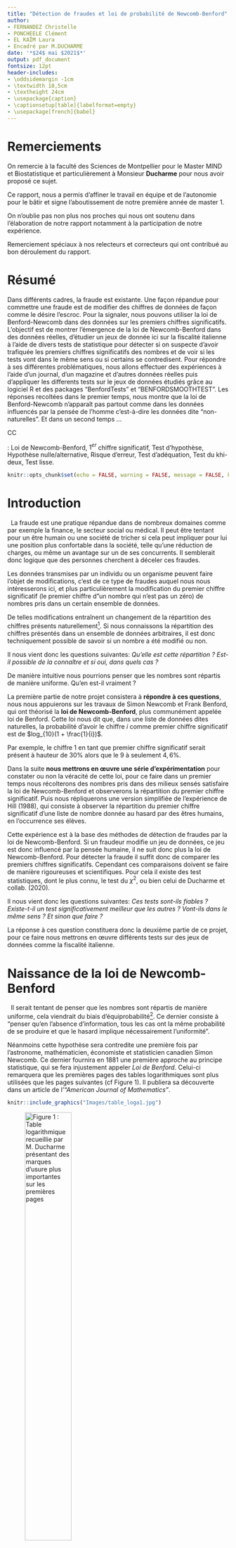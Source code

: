```yaml
---
title: "Détection de fraudes et loi de probabilité de Newcomb-Benford"
author:
- FERNANDEZ Christelle
- PONCHEELE Clément
- EL KAÏM Laura
- Encadré par M.DUCHARME
date: '*$24$ mai $2021$*'
output: pdf_document
fontsize: 12pt
header-includes:
- \oddsidemargin -1cm
- \textwidth 18,5cm
- \textheight 24cm
- \usepackage{caption}
- \captionsetup[table]{labelformat=empty}
- \usepackage[french]{babel}
---
```


\newpage
\thispagestyle{empty}
# Remerciements


On remercie à la faculté des Sciences de Montpellier pour le Master MIND et Biostatistique et particulièrement à Monsieur **Ducharme** pour nous avoir proposé ce sujet.

Ce rapport, nous a permis d'affiner le travail en équipe et de l'autonomie pour le bâtir et signe l'aboutissement de notre première année de master 1.

On n'oublie pas non plus nos proches qui nous ont soutenu dans l'élaboration de notre rapport notamment à la participation de notre expérience.

Remerciement spéciaux à nos relecteurs et correcteurs qui ont contribué au bon déroulement du rapport.


# Résumé

Dans différents cadres, la fraude est existante. Une façon répandue pour commettre une fraude est de modifier des chiffres de données de façon comme le désire l'escroc. 
Pour la signaler, nous pouvons utiliser la loi de Benford-Newcomb dans des données sur les premiers chiffres significatifs.
L'objectif est de montrer l'émergence de la loi de Newcomb-Benford dans des données réelles, d'étudier un jeux de donnée ici sur la fiscalité italienne à l'aide de divers tests de statistique pour détecter si on suspecte d'avoir trafiquée les premiers chiffres significatifs des nombres et de voir si les tests vont dans le même sens ou si certains se contredisent.
Pour répondre à ses différentes problématiques, nous allons effectuer des expériences à l'aide d'un journal, d'un magazine et d'autres données réelles puis d'appliquer les differents tests sur le jeux de données étudiés grâce au logiciel R et des packages "BenfordTests" et "BENFORDSMOOTHTEST".
Les réponses recoltées dans le premier temps, nous montre que la loi de Benford-Newcomb n'apparaît pas partout comme dans les données influencés par la pensée de l'homme c'est-à-dire les données dite "non-naturelles". Et dans un second temps ...

CC


\underline{Mots-clés} : Loi de Newcomb-Benford, $1^{er}$ chiffre significatif, Test d'hypothèse, Hypothèse nulle/alternative, Risque d'erreur, Test d'adéquation, Test du khi-deux, Test lisse.


\newpage
\tableofcontents
\thispagestyle{empty}

\newpage
\listoffigures

\newpage
\listoftables


```r
knitr::opts_chunk$set(echo = FALSE, warning = FALSE, message = FALSE, knitr.kable.bottomcaption = TRUE)
```

\newpage

# Introduction

&nbsp;
La fraude est une pratique répandue dans de nombreux domaines comme par exemple la finance, le secteur social ou médical. Il peut être tentant pour un être humain ou une société de tricher si cela peut impliquer pour lui une position plus confortable dans la société, telle qu'une réduction de charges, ou même un avantage sur un de ses concurrents. Il semblerait donc logique que des personnes cherchent à déceler ces fraudes.

Les données transmises par un individu ou un organisme peuvent faire l'objet de modifications, c'est de ce type de fraudes auquel nous nous intéresserons ici, et plus particulièrement la modification du premier chiffre significatif (le premier chiffre d"un nombre qui n'est pas un zéro) de nombres pris dans un certain ensemble de données.

De telles modifications entraînent un changement de la répartition des chiffres présents naturellement[^n1]. Si nous connaissons la répartition des chiffres présentés dans un ensemble de données arbitraires, il est donc techniquement possible de savoir si un nombre a été modifié ou non. 

Il nous vient donc les questions suivantes: *Qu'elle est cette répartition ? Est-il possible de la connaître et si oui, dans quels cas ?* 

De manière intuitive nous pourrions penser que les nombres sont répartis de manière uniforme. Qu'en est-il vraiment ? 

La première partie de notre projet consistera à **répondre à ces questions**, nous nous appuierons sur les travaux de Simon Newcomb et Frank Benford, qui ont théorisé la **loi de Newcomb-Benford**, plus communément  appelée loi de Benford. 
Cette loi nous dit que, dans une liste de données dites naturelles, la probabilité d'avoir le chiffre $i$ comme premier chiffre significatif est de $log_{10}(1 + \frac{1}{i})$. 

Par exemple, le chiffre $1$ en tant que premier chiffre significatif serait présent à hauteur de $30\%$ alors que le $9$ à seulement $4,6\%$.

Dans la suite **nous mettrons en œuvre une série d'expérimentation** pour constater ou non la véracité de cette loi, pour ce faire dans un premier temps nous récolterons des nombres pris dans des milieux sensés satisfaire la loi de Newcomb-Benford et observerons la répartition du premier chiffre significatif. Puis nous répliquerons une version simplifiée de l’expérience de Hill (1988), qui consiste à observer la répartition du premier chiffre significatif d'une liste de nombre donnée au hasard par des êtres humains, en l'occurrence ses élèves. 

Cette expérience est à la base des méthodes de détection de fraudes par la loi de Newcomb-Benford. Si un fraudeur modifie un jeu de données, ce jeu est donc influencé par la pensée humaine, il ne suit donc plus la loi de Newcomb-Benford. Pour détecter la fraude il suffit donc de comparer les premiers chiffres significatifs. Cependant ces comparaisons doivent se faire de manière rigoureuses et scientifiques. Pour cela il existe des test statistiques, dont le plus connu, le test du $\chi^2$, ou bien celui de Ducharme et collab. (2020). 

Il nous vient donc les questions suivantes: *Ces tests sont-ils fiables ? Existe-t-il un test significativement meilleur que les autres ? Vont-ils dans le même sens ? Et sinon que faire ?*

La réponse à ces question constituera donc la deuxième partie de ce projet, pour ce faire nous mettrons en œuvre différents tests sur des jeux de données comme la fiscalité italienne.  

[^n1]: Les données dites naturelles sont celles qui n'ont pas été influencé par la pensée de l'homme.

\newpage

# Naissance de la loi de Newcomb-Benford

&nbsp;
Il serait tentant de penser que les nombres sont répartis de manière uniforme, cela viendrait du biais d'équiprobabilité[^n2]. Ce dernier consiste à "penser qu'en l'absence d'information, tous les cas ont la même probabilité de se produire et que le hasard implique nécessairement l’uniformité".  

Néanmoins cette hypothèse sera contredite une première fois par l'astronome, mathématicien, économiste et statisticien canadien Simon Newcomb. Ce dernier fournira en $1881$ une première approche au principe statistique, qui se fera injustement appeler *Loi de Benford*. Celui-ci remarquera que les premières pages des tables logarithmiques sont plus utilisées que les pages suivantes (cf Figure 1). Il publiera sa découverte dans un article de l'*"American Journal of Mathematics"*.  

```r
knitr::include_graphics("Images/table_loga1.jpg")
```

![Figure 1 : Table logarithmique recueillie par M. Ducharme présentant des marques d'usure plus importantes sur les premières pages](Images/table_loga2.jpg){width=50%}

Cette découverte mise de côté pendant plusieurs années, ce n'est qu'en $1938$ que l'ingénieur et physicien américain Frank Benford arrivera au même résultat après avoir répertorié des dizaines de milliers de données. Celui-ci pensera être le premier à l'initiative de cette loi, et c'est pour cette raison que la *loi de Newcomb-Benford* se fera plus généralement appelée *loi de Benford*.  

Cette loi nous dit que, dans une liste de données arbitraires, la probabilité d'avoir le chiffre $i$ comme premier chiffre significatif est de $log_{10}(1 + \frac{1}{i})$.  

\vspace{0.7cm}

\begin{table}

```r
library(kableExtra)
PCS<-c("1","2","3","4","5","6","7","8","9")
Benford<-c(rep(0,9))
for (i in 1:9)
  Benford[i]<-round(log(1+1/i,10),3)
knitr::kable(rbind(PCS,Benford),booktabs="T",align="c") %>%
  kable_styling(latex_options=c("striped", "hold_position", "bordered", "condensed","responsive"), full_width=T) %>%
  column_spec(1,bold=T)
```

\caption{Tableau 1 : Répartition du premier chiffre significatif selon la loi de Newcomb-Benford}
\end{table}

\vspace{0.7cm}

Nous retrouvons cette loi dans énormément de domaines comme les mathématiques, l'environnement, la finance, la physique, etc, plus précisément sur des données telles que la longueur des fleuves, la population des villes dans un pays, des déclarations de revenus, etc.  
Notons cependant qu'il existe des cas où les données ne suivent pas cette loi, notamment des données dites non naturelles qui seraient influencé par la pensée humaine (nombres premiers, nombres générés par des humains, etc).  

[^n2]: Défini en 1985 par Marie-Paule Lecoutre ([*source*](https://fr.wikipedia.org/wiki/Biais_d%27%C3%A9quiprobabilit%C3%A9)).

\newpage
# Expérimentation sur différents jeux de données

&nbsp;
Après avoir pris connaissance de la **loi de Newcomb-Benford**, il serait intéressant de la mettre en pratique sur différents jeux de données.

## La suite de Fibonacci

&nbsp;
Intéressons-nous dans un premier temps à la suite de Fibonacci. 

Cette suite est une suite d'entiers dans laquelle chaque terme est la somme des deux termes qui le précèdent. Sa formulation est la suivante : $$F_{0} = 0, \, F_{1} = 1, \, \text{et} \, \forall \, n \ge 2, \, F_n = F_{n - 1} + F_{n - 2}.$$  

Nous commençons par recueillir les $1000$ premiers termes de la suite de Fibonacci, pour extraire le premier chiffre significatif de chacun de ces nombres.

```r
F<-(c(rep(0,1000)))
F[2]<-1
for (i in 3:1000)
F[i]<-F[i-2]+F[i-1]
```

```r
for (i in 1:1000){
  while(F[i]>=10)
    F[i]=F[i]/10
}
pcs<-floor(F)
```

Par la suite nous calculons la répartition de chaque chiffre significatif et obtenons l'histogramme suivant :  

```r
comp<-c(rep(0,9))
for (i in 1:9){
  for (j in 1:300){
  if (pcs[j]==i)
  comp[i]<-comp[i]+1
  }
}
Proba<-c(rep(0.0000000,9))
for (i in 1:9)
  Proba[i]<-round(comp[i]/length(pcs-1),4)

PCS<-c(1:9)
Benford<-c(rep(0,9))
for (i in 1:9)
  Benford[i]<-log(1+1/i,10)
#knitr::kable(cbind(PCS,Proba,Benford),booktabs="T",align="c")
```

![Figure 2 : Histrogramme de la répartition du 1er chiffre significatif de la suite de Fibonacci en comparaison avec la loi de Benford](Images/histogramme_Fibonacci.png)

Il semblerait que la répartition des chiffres significatifs des $300$ premiers nombres de la suite de Fibonacci suive la **loi de Newcomb-Benford**.  

\newpage
## Nombres extraits d'un magazine et d'un journal

&nbsp;
Dans un second temps, nous relevons les prix présents dans un magazine de mobilier de la marque *AMPM*, ainsi que tous les nombres répertoriés dans un journal *Les ECHOS*. Nous récoltons environ $300$ nombres par magazine et, de la même façon qu'énoncé précédemment, calculons la répartition des chiffres significatifs de ces nombres.  

![Figure 3 : Histrogramme de la répartition du 1er chiffre significatif des prix du magazine AMPM en comparaison avec la loi de Benford](Images/histogramme_AMPM.png)

La répartition des chiffres significatifs des prix du magazine *AMPM* parait fortement similaire à celle de la **loi de Newcomb-Benford**. Nous constatons tout de même une légère différence pour le chiffre $3$.  

Observons maintenant la répartition des données issues du journal *Les ECHOS*.  

![Figure 4 : Histrogramme de la répartition du 1er chiffre significatif des nombres du journal LES ECHOS en comparaison avec la loi de Benford](Images/histogramme_journalLESECHOS.png)

Nous remarquons ici la même tendance décroissante. Cependant les proportions des chiffres significatifs entre les données du journal et celles de la **loi de Newcomb-Benford** sont relativement différentes.  

## Population des villes de France  

&nbsp;
Dans ce paragraphe nous nous intéressons à la population des villes françaises. À l'aide des données de l'*INSEE*, nous répertorions environ $35000$ premiers chiffres significatifs et regardons leur répartition.  

![Figure 5 : Histrogramme de la répartition du 1er chiffre significatif de la population française en comparaison avec la loi de Benford](Images/histogramme_populationfrancaise.png)

Ici les répartitions sont fortement ressemblantes, c'est aussi le cas pour de nombreuses données démographiques naturelles. Nous aurions pu également analyser les codes postaux, la longueur des rivières ou encore la distance des villes de France à Paris.  

\newpage
## Passage journalier de vélos dans l'allée Beracasa à Montpellier  

&nbsp;
La ville de Montpellier étant en pleine transition écologique, elle ouvre de plus en plus l'accès aux vélos sur ses routes. Pour en mesurer l'impact, elle a mit en place des éco-compteurs dans plusieurs rues. Les données issues de ces compteurs sont en libre accès, nous nous sommes donc intéressés au nombre de passages journaliers de vélos dans l'allée Beracasa sur une année.  

Nous obtenons la répartition suivante :  

![Figure 6 : Histrogramme de la répartition du 1er chiffre significatif du passage journalier de vélos en comparaison avec la loi de Benford](Images/histogramme_velos.png)

Dans ce cas la proportion du chiffre $1$ est de plus de $50 \%$ contre $30 \%$ pour la **loi de Newcomb-Benford**. La différence de répartition des chiffres $2, 3, 4, 5$ est aussi notable, elle est même environ $2$ fois moins élevée.  

Visuellement, nous pourrions penser que la répartition de ces données ne suit pas la **loi de Newcomb-Benford**. Il est courant de ne pas retrouver la loi de Newcomb-Benford dans des données brutes comme celles-ci, on la retrouve empiriquement plus souvent dans des données dîtes de **deuxième génération** comme des sommes ou des produits. Ceci à été démontré par Jeff Boyle en $1994$.

## Nombres générés par les humains  

&nbsp;
Dans ce paragraphe nous tentons de reproduire à moindre échelle l'expérience de Theodore Preston Hill en $1988$. Dans le cadre de son expérience le professeur Ted HILL demande à ses élèves ($742$) d'écrire un nombre de $6$ chiffres au hasard sur un bout de papier, il recense ensuite le premier chiffre significatif de chacun de ces nombre dans le but de les comparer à la loi de Benford et à la répartition uniforme.

Notre expérience partageant le même objectif que celle de HILL, est basée sur un protocole légèrement différent. N'ayant pas une troupe d'élèves à disposition nous avons recueilli un total de $300$ nombres. Ces $300$ nombres ont été obtenus de plusieurs manières, via des sondages sur internet ou réseaux sociaux, en demandant directement à des personnes rencontrées au hasard, notre famille ou nos amis. 

D'après le biais d'équiprobabilité cité plus haut, si les nombres recensés pendant les expériences ont réellement été données de façon aléatoire les répartitions des premiers chiffres significatifs devraient être comparable à une loi uniforme.

Comparons les répartitions obtenues durant les deux expériences:

![Figure 7 : Comparaison des histrogrammes de la répartition du 1er chiffre significatif de l'expérience de Hill avec la loi de Benford et la loi uniforme puis de notre expérience avec ces deux mêmes lois](Images/comparaison.png)

À première vue, dans les deux expériences la répartition du premier chiffre significatif ne semble pas suivre la loi de Newcomb-Benford (le chiffre $1$ n'apparaît clairement pas aussi souvent par exemple), elles semblent cependant plus proche de la loi uniforme sans tout de même y correspondre parfaitement. Plusieurs facteurs pourraient expliquer ces différences entre l'uniforme et les expériences, celui qui revient souvent est qu'un nombre donné au hasard par un humain est souvent influencé par son expérience, même inconsciemment. Par exemple sa date d'anniversaire, un évènement marquant ou son chiffre préféré. Le fait d'avoir recueilli nos nombres par internet à aussi pu influencer le choix des personnes concernées. Un facteur psychologique est donc à prendre en considération pour approfondir la conclusion.

Après avoir observé ces quelques jeux de données, nous étions en mesure de dire si ces données semblaient ou non suivre la loi de Newcomb-Benford, le problème qui en découle est qu'une simple observation n'est pas très fiable, difficile de prendre une décision sur un constat visuel. En effet, se tromper dans l'interprétation peut entraîner deux types d'erreur, la première étant de faussement déceler une fraude (ce que nous appellerons **le risque de première espèce**) et la deuxième de laisser passer une fraude. Ces erreurs ont un coût pour l'institut qui essaye de les réprimer, celui d'engager des démarches de détections approfondies inutiles ou de ne pas percevoir les taxes dues dans le cas de la fraude fiscale par exemple. 

Le but est donc de minimiser le coût que peuvent engendrer les erreurs sus-mentionnées, pour ce faire l'utilisation d'outils scientifiques est de rigueur. Les outils que nous arboderons dans la suite sont les test d'adéquations, ces tests servent à vérifier si un ensemble de nombre suit ou non une loi de probabilité donnée (pour nous c'est la loi de Newcomb-Benford).

# Tests

## Généralités sur les tests

&nbsp;
Un test d'hypothèse (ou test statistique) est un procédé d'inférence statistique ayant pour but de fournir une règle de décision permettant ainsi, à partir de l'étude d'un ou plusieurs échantillons de données, d'indiquer si une hypothèse statistique concernant une population doit être acceptée ou rejetée.  

Nous distinguons deux classes de tests :   

- Les tests paramétriques sont l'étude de la moyenne, variance, ou de la fréquence des observations issues d'une distribution a priori paramétrée. Ils nécessitent un modèle à fortes contraintes (normalité des distributions ou approximation normale pour de grands échantillons). Ces hypothèses sont d'autant plus difficiles à vérifier que les effectifs étudiés sont plus réduits.    
- Les tests non paramétriques sont l'étude des rangs des observations issues d'une distribution non paramétrée mais quelconque. Ce sont des tests dont le modèle ne précise pas les conditions que doivent remplir les paramètres de la population dont a été extrait l'échantillon. Il n'y a donc pas d'hypothèse de normalité au préalable.  

Lorsque les conditions nécessaires sont valides, les tests paramétriques sont plus puissants que les tests non paramétriques. Les tests non paramétriques s'utilisent dès lors que les conditions d'application des autres méthodes ne sont pas satisfaites, même après d'éventuelles transformations de variables, et peuvent être employés pour des échantillons de taille très faible.  

Comme nous l'avons précédemment énoncé, une inspection visuelle à elle seule ne permet pas d'affirmer ou infirmer si un jeu de données suit la loi de Newcomb-Benford. L'outil statistique permettant de le vérifier est le test d'adéquation à la loi de Newcomb-Benford.  
Les tests d'adéquation servent à tester si un échantillon est distribué selon une loi de probabilité préalablement choisie. Ils permettent de décider, avec un certain seuil d'erreur, si les écarts présentés par l'échantillon par rapport aux valeurs théoriques sont dus au hasard, ou si au contraire ils sont significatifs.  

## Hypothèse nulle et hypothèse alternative

&nbsp;
Un test statistique étudie deux hypothèses opposées concernant une population : l'hypothèse nulle et l'hypothèse alternative.  
L'hypothèse nulle, notée $H_0$, est l'hypothèse que l'on souhaite contrôler, elle repose sur le fait de dire qu'il n'existe pas de différence entre les paramètres comparés ou que la différence observée n'est pas significative et résulte des fluctuations d'échantillonnage.   

À partir des échantillons de données, un test statistique permet de déterminer si on peut rejeter l'hypothèse nulle. La $p$-valeur sert de détermination. Si la $p$-valeur est inférieure au seuil de signification (appelé $\alpha$), l'hypothèse nulle peut être rejetée.  

L'hypothèse alternative, notée $H_1$, affirme qu'un paramètre de la population est plus petit, plus grand ou différent de la valeur hypothétisée dans l'hypothèse nulle. Elle peut être vue comme la négation de $H_0$ et est équivalente à dire que $H_0$ est fausse. La décision de rejeter $H_0$ signifie que $H_1$ est réalisée ou que $H_1$ est vraie.  

On pense souvent à tort que les tests d'hypothèses statistiques visent à choisir l'hypothèse la plus probable parmi $H_0$ et $H_1$. Néanmoins l'hypothèse nulle est formulée dans le but d'être rejetée. Le seuil de signification fixé est bas (généralement $0.05$), et lorsque l'hypothèse nulle est rejetée cela prouve statistiquement que l'hypothèse alternative est vraie. En revanche, si l'hypothèse nulle ne peut être rejetée aucune preuve statistique ne montre que celle-ci est vraie. La raison est qu'il n'y a pas de valeur fixée assurant que la probabilité d'accepter à tort l'hypothèse nulle est petite.  

Finalement, la décision d'accepter l'hypothèse nulle n'est pas équivalente à dire que $H_0$ est vraie et que $H_1$ est fausse, mais cela traduit uniquement l'idée selon laquelle il n'y a pas d'évidence nette pour que $H_0$ soit fausse. Un test conclu donc à rejeter ou à ne pas rejeter l'hypothèse nulle mais jamais à l'accepter directement.  

Dans la suite de notre projet, nous nous intéresserons aux données fiscales de $20$ régions italiennes entre $2007$ et $2011$. Nous réaliserons donc pour chacune de ces régions et chacune des années le test d'hypothèse suivant : $H_0$ : "La répartition du premier chiffre significatif suit la loi de Newcomb-Benford" contre $H_1$ : "La répartition du premier chiffre significatif ne suit pas la loi de Newcomb-Benford".  

## Les risques d'erreurs

&nbsp;
Notons alors qu'aucun test d'hypothèse n'est fiable à $100 \%$, un test étant basé sur des probabilités, il existe toujours un risque de tirer une mauvaise conclusion. Lorsqu'un test d'hypothèse est effectué, nous pouvons observer deux types d'erreurs, l'erreur de Type I dite erreur de première espèce et l'erreur de Type II dite erreur de seconde espèce. Les risques de ces deux erreurs sont inversement proportionnels et sont déterminés par le seuil de signification (ou région critique) et la puissance du test. Il est important de déterminer l'erreur qui présente les conséquences les plus graves dans notre cas avant de définir le risque que nous accepterons pour chaque erreur.  

L'erreur de Type I consiste à rejeter l'hypothèse nulle alors que celle-ci est vraie. La probabilité de commettre une erreur de première espèce est représentée par $\alpha$, qui désigne le seuil de signification défini pour le test d'hypothèse. Ainsi, le seuil de signification du test s'énonce en probabilité :  
$$\alpha = \mathbb{P}(\text{rejeter} \, H_0 | H_0 \, \text{vraie}).$$
Un niveau $\alpha$ de $0.05$ indique que nous sommes disposé à avoir $5 \%$ de chances de rejeter l'hypothèse nulle à tort. Pour réduire ce risque, il est possible d'utiliser une valeur $\alpha$ plus faible. Cependant, cela implique d'être moins à même de détecter une vraie différence si celle-ci existe vraiment.  
Dans notre contexte, l'erreur de Type I consiste à affirmer que les données ne suivent pas la loi de Newcomb-Benford alors que c'est le cas, soit faussement identifier une fraude.

PARLER SEUIL DE SIGNIFICATION

L'erreur de Type II repose sur le fait de ne pas rejeter l'hypothèse nulle alors que celle-ci est fausse. La probabilité de commettre une erreur de seconde espèce est notée $\beta$, et dépend de la puissance du test. Il est possible de réduire le risque de deuxième espèce en faisant en sorte que le test soit suffisamment puissant. Pour cela, il est nécessaire que l'effectif d'échantillon soit suffisamment grand pour permettre la détection d'une différence réelle.  
La probabilité de rejeter l'hypothèse nulle à tort vaut $1 - \beta$, il s'agit de la puissance du test.  

\begin{table}

```r
library(knitr)
c1 <- c("", "$H_0$ est vraie", "$H_0$ est fausse")
c2 <- c("Ne pas rejeter $H_0$", "Décision juste (probabilité = 1 - $\\alpha$)", "Erreur de seconde espèce : acceptation de $H_0$ alors que celle-ci est fausse (probabilité = $\\beta$)")
c3 <- c("Rejeter $H_0$", "Erreur de première espèce : rejet de $H_0$ alors que celle-ci est vrai (probabilité = $\\alpha$)", "Décision juste (probabilité = 1 - $\\beta$)")
knitr::kable(rbind(c1, c2, c3), escape=F, row.names=F, align='c') %>%
  kable_classic(position="center", latex_options="HOLD_position", full_width=F) %>%
  column_spec(1:3, width = "12em") %>%
  add_header_above(c("Décision d'après l'échantillon"=1, "Réalité sur la population"=2), bold=TRUE)
```

\caption{Tableau 2 : Règle de décision et risques d'erreurs}
\end{table}

PARLER PUISSANCE TEST

Au sujet de la loi de Newcomb-Benford, notons que le test d'adéquation le plus populaire est le test du khi-deux de Pearson dont la puissance, associée au risque d'erreur de Type II est relativement faible. C'est pourquoi, d'autres tests ont été mis en place récemment. L'ensemble de ces tests seront développés par la suite. G. Ducharme, S. Kaci et C. Vovor-Dassu ont introduits de nouveaux tests d'adéquation pour cette loi, basés sur le principe des tests lisses. Ils ont également comparés ces tests aux meilleurs tests existants et ont montrés qu'ils seraient globalement plus performants.  

## Test du Khi-Deux

&nbsp;
Les tests du $\chi^2$  sont des tests d'hypothèses statistiques non-paramétriques. Ceux-ci permettent de comparer la distribution observée dans un échantillon statistique avec une distribution théorique (*test d'ajustement*), à tester si deux caractères d'une population sont indépendants (*test d'indépendance*) et à tester si des échantillons sont issus d'une même population (*test d'homogénéité*). Le test lit l'écart critique dans la table de la loi du khi-deux.  

Le déroulement du test se procède en $5$ étapes :  
 1) On calcule les effectifs théoriques (*$n_{pj}$*).    
 2) On calcule la valeur observée de la variable de test :  
 $$\chi^{2}=\sum_{j=1}^{k} \frac{\left(n_{j}-n _{p_{j}}\right)^{2}}{n_{ p_{j}}}.$$  
 3) On cherche la valeur critique $\chi^{2}_a$ dans la table de la loi du $\chi^2$ à $k - 1$ degrés de liberté.  
 4) Si $\chi^{2}_a < \chi^2$, on accepte l'hypothèse $H_0$ ("la distribution observée est conforme à la distribution théorique" avec un risque d'erreur $\alpha$), sinon on la rejette.  
 5) Il faut vérifier que $n_{pj} \geq 5$ pour tout $j$.  
 
![Figure 8 : Densité de la loi du Khi-Deux en fonction du nombre de degrés de liberté](Images/Chi-square.png){width=50%}

\newpage

La loi du $\chi^2$ à $n$ degrés de liberté si elle est absolument continue, admet pour densité :  

\fbox{ \begin{minipage}{18.2cm}
$$f(x)=\left\{\begin{array}{cl}\frac{1}{2^{n / 2} \Gamma(n / 2)} e^{-x / 2} x^{\frac{n}{2}-1} & \text { si } x>0, \\ 0 & \text { sinon, }\end{array}\right.$$

où $X$ admet alors pour espérance et variance $E(X) = n$ et $V(X) = 2n$.  
\end{minipage}}

## Test de Freedman-Watson

&nbsp;
Le test de Freedman est utilisé pour des distributions discrètes, il permet de comparer la distribution du premier chiffre significatif d'un échantillon de données avec la distribution de Benford et ainsi affirmer si les données sont conformes à la loi de Newcomb-Benford.  

Spécifiquement, la statistique de test est donnée par :  

\fbox{ \begin{minipage}{18.2cm}
$$U^{2}=\frac{n}{9 \cdot 10^{k-1}} \cdot\left[\sum_{i=10^{k-1}}^{10^{k}-2}\left(\sum_{j=1}^{i}\left(f_{j}^{o}-f_{j}^{e}\right)\right)^{2}-\frac{1}{9 \cdot 10^{k-1}} \cdot\left(\sum_{i=10^{k-1}}^{10^{k}-2} \sum_{j=1}^{i}\left(f_{i}^{o}-f_{i}^{e}\right)\right)^{2}\right],$$  

avec $f_{i}^{o}$ la fréquence observée du chiffre $i$ et $f_{i}^{e}$ la fréquence attendue du chiffre $i$.  
\end{minipage}}

Notons que de plus grands écarts entre les fréquences conduisent à un plus grand $U^2$, ce qui rend le rejet plus probable. Ce test est reconnu comme plus performant que d'autres tests, et a même été recommandé par la statisticienne M. Lesperance ainsi que ses collaborateurs ($2016$), puis également par Joenssen ($2014$).  
  
\newpage 

## Tests lisses pour la Loi de Newcomb-Benford

&nbsp;
La famille des tests lisses introduite par Neyman$^1$ s'applique à des données autant discrètes que continues. Celle-ci est spécifique à la loi de probabilité sous $H_0$.

Il existe deux théorèmes essentiels qui permettent de construire une famille de tests lisses pour l'hypothèse nulle $H_{0} : X \sim f(.)$. Ici $f(.)$ est la densité de la loi de Newcomb-Benford.

<<<<<<< HEAD
Il existe deux théorèmes essentiels qui permettent de construire une famille de tests lisses pour l'hypothèse nulle $H_{0}: X \sim f(.)$. Ici $f(.)$ est la densité de la loi de Newcomb-Benford.

Le premier théorème nous dit:
=======
Le premier nous théorème nous dit :  

\fbox{ \begin{minipage}{18.2cm} \underline{Théorème 1} : Soit $X_{1}, \dots, X_{n}$ des copies indépendantes d'une variable aléatoire $X$ de densité $f(\cdot)$ par rapport à une mesure dominante $\nu .$ Soit $\left\{h_{0}(\cdot) \equiv 1, h_{k}(\cdot), k=1,2, \dots\right\}$ une suite de fonctions orthonormales par rapport à $f(\cdot) ;$ plus précisément, $\displaystyle \int h_{k}(x) h_{k^{\prime}}(x) f(x) d \nu(x)=\delta_{k k^{\prime}}$, la fonction delta de Kronecker. Soit $U_{k}=n^{-1 / 2} \displaystyle \sum_{i=1}^{n} h_{k}\left(X_{i}\right)$ et pour un entier $K \geq 1$, soit $T_{K} = \displaystyle \sum_{k=1}^{K} U_{k}^{2}$. \par
Alors sous $H_{0}, T_{K} \stackrel{L}{\longrightarrow} \chi_{K}^{2}$, la loi khi-deux à $K$ degrés de liberté, et un test de niveau asymptotique $\alpha$ rejette $H_{0}$ si la valeur observée de $T_{K}$ dépasse $x_{K, 1-\alpha}^{2}$, le quantile d'ordre $1-\alpha$ de cette loi $\chi_{K}^{2}$.  \end{minipage} }
>>>>>>> 21ee8e76d6d19cb91fd9a3b85f65414cf0f42a53

Nous avons donc nos statistiques de test $T_K$. Exprimons maintenant les $h_k$.   
Dans la suite l’indice $0$ dénote un opérateur probabiliste calculé sous $H_0$ : $X$ suit $f(.)$.

Nous avons également le théorème qui suit :   

\fbox{ \begin{minipage}{18.2cm} \underline{Théorème 2} : Soit $\mu_{k}=\mathbb{E}_{0}\left(X^{k}\right), k \geq 0 .$ Soit aussi la matrice $\mathbf{M}_{k}=\left[\mu_{i+i^{\prime}}\right]_{i, i^{\prime}=0, \dots, k-1}$, le vecteur
$\boldsymbol{\mu}_{k}=\left(\mu_{k}, \mu_{k+1}, \dots \mu_{2 k-1}\right)^{T}$ et la constante $c_{k}=\mu_{2 k}-\boldsymbol{\mu}_{k}^{T} \mathbf{M}_{k}^{-1} \boldsymbol{\mu}_{k}$. Alors les polynômes
$$
h_{k}(x)=c_{k}^{-1 / 2}\left(x^{k}-\left(1, x, x^{2}, \dots, x^{k-1}\right) \mathbf{M}_{k}^{-1} \boldsymbol{\mu}_{k}\right)
$$
satisfont la condition du Théorème 1.
\end{minipage} }

D'après le Théorème 2, et Ducharme & Collab. nous avons pour $0<k\leq5$ les $h_k$ suivants :

$$
\begin{array}{l}
h_{1}(x)=-1.3979+0.4063 x, \\
h_{2}(x)=2.2836-1.6128 x+0.18247 x^{2}, \\
h_{3}(x)=4.0815+4.5719 x-1.2053 x^{2}+0.0862 x^{3}, \\
h_{4}(x)=8.0795-12.0946 x+5.1951 x^{2}-0.8249 x^{3}+0.0431 x^{4}, \\
h_{5}(x)=-18.1064+33.1385 x-19.7207 x^{2}+5.0168 x^{3}-0.5665 x^{4}+0.0233 x^{5}.
\end{array}
$$

Nous définissons :  
$$\hat{K}=\underset{1 \leq k \leq K_{\max }}{\arg \max }\left\{T_{k}-k \log (n)\right\}, $$
et la statistique de test $T_{\hat{K}} \stackrel{L}{\longrightarrow} \chi_{1}^{2}$ sous $H_{0}$.

Dans la suite nous appliquerons les tests $T_{\hat{K}}$ et $T_2$ qui d'après Ducharme & Collab. sont les plus performants.

\newpage

# Application des tests

<<<<<<< HEAD
## Application a des données fiscales italiennes

Dans ce paragraphe nous traitons des données sur la fiscalité italienne de 20 régions, ces données nous servirons à appliquer différents tests (classique ou lisse). Chacun de ces tests teste l'hypothèse nulle ($H_0$) "la répartition du premier chiffre significatif suit la loi de Newcomb-Benford" contre l'hypothèse alternative "la répartition du premier chiffre significatif ne suit pas la loi de Newcomb-Benford". L'objectif ici est de chercher à savoir si certaines régions d'Italie modifient ou non leurs chiffres, mais aussi de comparer les résultats de nos différents tests.
=======
&nbsp;
Dans ce paragraphe nous traitons des données sur la fiscalité italienne de $20$ régions, ces données nous servirons à appliquer différents tests (classique ou lisse). Chacun des tests teste l'hypothèse nulle "la répartition du premier chiffre significatif suit la loi de Newcomb-Benford" contre l'hypothèse alternative "la répartition du premier chiffre significatif ne suit pas la loi de Newcomb-Benford". L'objectif ici est de chercher à savoir si certaines régions d'Italie modifient ou non leurs chiffres, mais aussi de comparer les résultats de nos différents tests.
>>>>>>> 21ee8e76d6d19cb91fd9a3b85f65414cf0f42a53

Ici nous retenons le test du khi-deux qui est le plus connu et utilisé, il semblerait cependant qu'il fasse parti des moins performants (Ducharmes & Collab. 2020), le test de Freedman-Watson explicité plus haut. Pour ce qui est des tests lisses nous appliquerons les test $T_{\hat{K}}$ et $T_2$ comme sus-mentionné.

Les données se présentent comme ci-après, chaque ligne correspond à une année, les 9 premières colonnes (sans compter la première qui correspond à l'année) représente la répartition du premier chiffre significatifs. Les 4 dernières colonnes quant à elles sont les p_values des différents test que nous avons cité plus haut. Une case est rouge si l'hypothèse nulle est rejettée au seuil de 5% d'erreur.

<<<<<<< HEAD
=======
 \newpage
## Application a des données fiscales italiennes
>>>>>>> 21ee8e76d6d19cb91fd9a3b85f65414cf0f42a53

\begin{table}

```r
df =  read.csv2('abruzzo2.csv', header = TRUE, sep = ',', dec = '.',stringsAsFactors = FALSE)
df=df[,1:14]
opts <- options(knitr.kable.NA = "")
colnames(df) <- c(" ", "1", "2", "3", "4", "5", "6", "7", "8", "9", "$\\chi^2$", "$Watson$", "$T_2$", "$T_{\\hat{K}}$")
knitr::kable(df, escape=FALSE, digits = 3) %>% 
  column_spec(11:14, bold = T, background = ifelse(df[,11:14]<0.05,"red", "white")) %>%
  add_header_above(c("Année"=1, "Chiffre significatif"=9, "p-value"=4), bold=TRUE) %>%
  column_spec(1, bold=TRUE) %>%
  kable_styling(font_size = 10, latex_options="HOLD_position")
```

\caption{Tableau 3 : Tests sur la région d'Abruzzo}
\end{table}

\begin{table}

```r
df =  read.csv2('basilicata2.csv', header = TRUE, sep = ',', dec = '.',stringsAsFactors = FALSE)
df=df[,1:14]
opts <- options(knitr.kable.NA = "")
colnames(df) <- c(" ", "1", "2", "3", "4", "5", "6", "7", "8", "9", "$\\chi^2$", "$Watson$", "$T_2$", "$T_{\\hat{K}}$")
knitr::kable(df, escape=F, digits = 3)%>% column_spec(11:14, bold = T, background = ifelse(df[,11:14]<0.05,"red", "white"))%>%add_header_above(c("Année"=1, "Chiffre significatif"=9, "p-value"=4), bold=TRUE) %>%
  column_spec(1, bold=TRUE) %>%kable_styling(font_size = 10, latex_options="HOLD_position")
```

\caption{Tableau 4 : Tests sur la région de Basilicata}
\end{table}

\begin{table}

```r
df =  read.csv2('Calabria2.csv', header = TRUE, sep = ',', dec = '.',stringsAsFactors = FALSE)
df=df[,1:14]
opts <- options(knitr.kable.NA = "")
colnames(df) <- c(" ", "1", "2", "3", "4", "5", "6", "7", "8", "9", "$\\chi^2$", "$Watson$", "$T_2$", "$T_{\\hat{K}}$")
knitr::kable(df, escape=FALSE, digits = 3)%>% column_spec(11:14, bold = T, background = ifelse(df[,11:14]<0.05,"red", "white"))%>%add_header_above(c("Année"=1, "Chiffre significatif"=9, "p-value"=4), bold=TRUE) %>%
  column_spec(1, bold=TRUE) %>%kable_styling(font_size = 10, latex_options="HOLD_position")
```

\caption{Tableau 5 : Tests sur la région de Calabria}
\end{table}

\begin{table}

```r
df =  read.csv2('Campania2.csv', header = TRUE, sep = ',', dec = '.',stringsAsFactors = FALSE)
df=df[,1:14]
opts <- options(knitr.kable.NA = "")
colnames(df) <- c(" ", "1", "2", "3", "4", "5", "6", "7", "8", "9", "$\\chi^2$", "$Watson$", "$T_2$", "$T_{\\hat{K}}$")
knitr::kable(df, escape=FALSE, digits = 3)%>% column_spec(11, bold = T, background = ifelse(df[,11]<0.05,"red", "white"))%>%kable_styling(font_size = 10)%>% column_spec(12, bold = T, background = ifelse(df[,12]<0.05,"red", "white"))%>%kable_styling(font_size = 10)%>% column_spec(13, bold = T, background = ifelse(df[,13]<0.05,"red", "white"))%>%add_header_above(c("Année"=1, "Chiffre significatif"=9, "p-value"=4), bold=TRUE) %>%
  column_spec(1, bold=TRUE) %>%kable_styling(font_size = 10)%>% column_spec(14, bold = T, background = ifelse(df[,14]<0.05,"red", "white"))%>%kable_styling(font_size = 10, latex_options="HOLD_position")
```

\caption{Tableau 6 : Tests sur la région de Campania}
\end{table}

\begin{table}

```r
df =  read.csv2('emilia-romagna2.csv', header = TRUE, sep = ',', dec = '.',stringsAsFactors = FALSE)
df=df[,1:14]
opts <- options(knitr.kable.NA = "")
colnames(df) <- c(" ", "1", "2", "3", "4", "5", "6", "7", "8", "9", "$\\chi^2$", "$Watson$", "$T_2$", "$T_{\\hat{K}}$")
knitr::kable(df, escape=FALSE, digits = 3)%>% column_spec(11, bold = T, background = ifelse(df[,11]<0.05,"red", "white"))%>%kable_styling(font_size = 10)%>% column_spec(12, bold = T, background = ifelse(df[,12]<0.05,"red", "white"))%>%kable_styling(font_size = 10)%>% column_spec(13, bold = T, background = ifelse(df[,13]<0.05,"red", "white"))%>%add_header_above(c("Année"=1, "Chiffre significatif"=9, "p-value"=4), bold=TRUE) %>%
  column_spec(1, bold=TRUE) %>%kable_styling(font_size = 10)%>% column_spec(14, bold = T, background = ifelse(df[,14]<0.05,"red", "white"))%>%kable_styling(font_size = 10, latex_options="HOLD_position")
```

\caption{Tableau 7 : Tests sur la région d'Emilia-romagna}
\end{table}

\begin{table}

```r
df =  read.csv2('Friuli-Venezia-Giulia2.csv', header = TRUE, sep = ',', dec = '.',stringsAsFactors = FALSE)
df=df[,1:14]
opts <- options(knitr.kable.NA = "")
colnames(df) <- c(" ", "1", "2", "3", "4", "5", "6", "7", "8", "9", "$\\chi^2$", "$Watson$", "$T_2$", "$T_{\\hat{K}}$")
knitr::kable(df, escape=FALSE, digits = 3)%>% column_spec(11, bold = T, background = ifelse(df[,11]<0.05,"red", "white"))%>%kable_styling(font_size = 10)%>% column_spec(12, bold = T, background = ifelse(df[,12]<0.05,"red", "white"))%>%kable_styling(font_size = 10)%>% column_spec(13, bold = T, background = ifelse(df[,13]<0.05,"red", "white"))%>%kable_styling(font_size = 10)%>% column_spec(14, bold = T, background = ifelse(df[,14]<0.05,"red", "white"))%>%add_header_above(c("Année"=1, "Chiffre significatif"=9, "p-value"=4), bold=TRUE) %>%
  column_spec(1, bold=TRUE) %>%kable_styling(font_size = 10, latex_options="HOLD_position")
```

\caption{Tableau 8 : Tests sur la région de Friuli-Venezia-Giulia}
\end{table}

\begin{table}

```r
df =  read.csv2('Lazio2.csv', header = TRUE, sep = ',', dec = '.',stringsAsFactors = FALSE)
df=df[,1:14]
opts <- options(knitr.kable.NA = "")
colnames(df) <- c(" ", "1", "2", "3", "4", "5", "6", "7", "8", "9", "$\\chi^2$", "$Watson$", "$T_2$", "$T_{\\hat{K}}$")
knitr::kable(df, escape=FALSE, digits = 3)%>% column_spec(11, bold = T, background = ifelse(df[,11]<0.05,"red", "white"))%>%kable_styling(font_size = 10)%>% column_spec(12, bold = T, background = ifelse(df[,12]<0.05,"red", "white"))%>%kable_styling(font_size = 10)%>% column_spec(13, bold = T, background = ifelse(df[,13]<0.05,"red", "white"))%>%add_header_above(c("Année"=1, "Chiffre significatif"=9, "p-value"=4), bold=TRUE) %>%
  column_spec(1, bold=TRUE) %>%kable_styling(font_size = 10)%>% column_spec(14, bold = T, background = ifelse(df[,14]<0.05,"red", "white"))%>%kable_styling(font_size = 10, latex_options="HOLD_position")
```

\caption{Tableau 9 : Tests sur la région de la Lazio}
\end{table}

\begin{table}

```r
df =  read.csv2('Liguria2.csv', header = TRUE, sep = ',', dec = '.',stringsAsFactors = FALSE)
df=df[,1:14]
opts <- options(knitr.kable.NA = "")
colnames(df) <- c(" ", "1", "2", "3", "4", "5", "6", "7", "8", "9", "$\\chi^2$", "$Watson$", "$T_2$", "$T_{\\hat{K}}$")
knitr::kable(df, escape=FALSE, digits = 3)%>% column_spec(11, bold = T, background = ifelse(df[,11]<0.05,"red", "white"))%>%kable_styling(font_size = 10)%>% column_spec(12, bold = T, background = ifelse(df[,12]<0.05,"red", "white"))%>%kable_styling(font_size = 10)%>% column_spec(13, bold = T, background = ifelse(df[,13]<0.05,"red", "white"))%>%add_header_above(c("Année"=1, "Chiffre significatif"=9, "p-value"=4), bold=TRUE) %>%
  column_spec(1, bold=TRUE) %>%kable_styling(font_size = 10)%>% column_spec(14, bold = T, background = ifelse(df[,14]<0.05,"red", "white"))%>%kable_styling(font_size = 10, latex_options="HOLD_position")
```

\caption{Tableau 10 : Tests sur la région de la Liguria}
\end{table}

\begin{table}

```r
df =  read.csv2('Lombardia2.csv', header = TRUE, sep = ',', dec = '.',stringsAsFactors = FALSE)
df=df[,1:14]
opts <- options(knitr.kable.NA = "")
colnames(df) <- c(" ", "1", "2", "3", "4", "5", "6", "7", "8", "9", "$\\chi^2$", "$Watson$", "$T_2$", "$T_{\\hat{K}}$")
knitr::kable(df, escape=FALSE, digits = 3)%>% column_spec(11, bold = T, background = ifelse(df[,11]<0.05,"red", "white"))%>%kable_styling(font_size = 10)%>% column_spec(12, bold = T, background = ifelse(df[,12]<0.05,"red", "white"))%>%kable_styling(font_size = 10)%>% column_spec(13, bold = T, background = ifelse(df[,13]<0.05,"red", "white"))%>%add_header_above(c("Année"=1, "Chiffre significatif"=9, "p-value"=4), bold=TRUE) %>%
  column_spec(1, bold=TRUE) %>%kable_styling(font_size = 10)%>% column_spec(14, bold = T, background = ifelse(df[,14]<0.05,"red", "white"))%>%kable_styling(font_size = 10, latex_options="HOLD_position")
```

\caption{Tableau 11 : Tests sur la région de Lombardia}
\end{table}

\begin{table}

```r
df =  read.csv2('Marche2.csv', header = TRUE, sep = ',', dec = '.',stringsAsFactors = FALSE)
df=df[,1:14]
opts <- options(knitr.kable.NA = "")
colnames(df) <- c(" ", "1", "2", "3", "4", "5", "6", "7", "8", "9", "$\\chi^2$", "$Watson$", "$T_2$", "$T_{\\hat{K}}$")
knitr::kable(df, escape=FALSE, digits = 3)%>% column_spec(11, bold = T, background = ifelse(df[,11]<0.05,"red", "white"))%>%kable_styling(font_size = 10)%>% column_spec(12, bold = T, background = ifelse(df[,12]<0.05,"red", "white"))%>%kable_styling(font_size = 10)%>% column_spec(13, bold = T, background = ifelse(df[,13]<0.05,"red", "white"))%>%add_header_above(c("Année"=1, "Chiffre significatif"=9, "p-value"=4), bold=TRUE) %>%
  column_spec(1, bold=TRUE) %>%kable_styling(font_size = 10)%>% column_spec(14, bold = T, background = ifelse(df[,14]<0.05,"red", "white"))%>%kable_styling(font_size = 10, latex_options="HOLD_position")
```

\caption{Tableau 12 : Tests sur la région de Marche}
\end{table}

\begin{table}

```r
df =  read.csv2('Molise2.csv', header = TRUE, sep = ',', dec = '.',stringsAsFactors = FALSE)
df=df[,1:14]
opts <- options(knitr.kable.NA = "")
colnames(df) <- c(" ", "1", "2", "3", "4", "5", "6", "7", "8", "9", "$\\chi^2$", "$Watson$", "$T_2$", "$T_{\\hat{K}}$")
knitr::kable(df, escape=FALSE, digits = 3)%>% column_spec(11, bold = T, background = ifelse(df[,11]<0.05,"red", "white"))%>%kable_styling(font_size = 10)%>% column_spec(12, bold = T, background = ifelse(df[,12]<0.05,"red", "white"))%>%kable_styling(font_size = 10)%>% column_spec(13, bold = T, background = ifelse(df[,13]<0.05,"red", "white"))%>%add_header_above(c("Année"=1, "Chiffre significatif"=9, "p-value"=4), bold=TRUE) %>%
  column_spec(1, bold=TRUE) %>%kable_styling(font_size = 10)%>% column_spec(14, bold = T, background = ifelse(df[,14]<0.05,"red", "white"))%>%kable_styling(font_size = 10, latex_options="HOLD_position")
```

\caption{Tableau 13 : Tests sur la région de Molise}
\end{table}

\begin{table}

```r
df =  read.csv2('Piemonte2.csv', header = TRUE, sep = ',', dec = '.',stringsAsFactors = FALSE)
df=df[,1:14]
opts <- options(knitr.kable.NA = "")
colnames(df) <- c(" ", "1", "2", "3", "4", "5", "6", "7", "8", "9", "$\\chi^2$", "$Watson$", "$T_2$", "$T_{\\hat{K}}$")
knitr::kable(df, escape=FALSE, digits = 3)%>% column_spec(11, bold = T, background = ifelse(df[,11]<0.05,"red", "white"))%>%kable_styling(font_size = 10)%>% column_spec(12, bold = T, background = ifelse(df[,12]<0.05,"red", "white"))%>%kable_styling(font_size = 10)%>% column_spec(13, bold = T, background = ifelse(df[,13]<0.05,"red", "white"))%>%add_header_above(c("Année"=1, "Chiffre significatif"=9, "p-value"=4), bold=TRUE) %>%
  column_spec(1, bold=TRUE) %>%kable_styling(font_size = 10)%>% column_spec(14, bold = T, background = ifelse(df[,14]<0.05,"red", "white"))%>%kable_styling(font_size = 10, latex_options="HOLD_position")
```

\caption{Tableau 14 : Tests sur la région de Piemonte}
\end{table}

\begin{table}

```r
df =  read.csv2('puglia2.csv', header = TRUE, sep = ',', dec = '.',stringsAsFactors = FALSE)
df=df[,1:14]
opts <- options(knitr.kable.NA = "")
colnames(df) <- c(" ", "1", "2", "3", "4", "5", "6", "7", "8", "9", "$\\chi^2$", "$Watson$", "$T_2$", "$T_{\\hat{K}}$")
knitr::kable(df, escape=FALSE, digits = 3)%>% column_spec(11, bold = T, background = ifelse(df[,11]<0.05,"red", "white"))%>%kable_styling(font_size = 10)%>% column_spec(12, bold = T, background = ifelse(df[,12]<0.05,"red", "white"))%>%kable_styling(font_size = 10)%>% column_spec(13, bold = T, background = ifelse(df[,13]<0.05,"red", "white"))%>%add_header_above(c("Année"=1, "Chiffre significatif"=9, "p-value"=4), bold=TRUE) %>%
  column_spec(1, bold=TRUE) %>%kable_styling(font_size = 10)%>% column_spec(14, bold = T, background = ifelse(df[,14]<0.05,"red", "white"))%>%kable_styling(font_size = 10, latex_options="HOLD_position")
```

\caption{Tableau 15 : Tests sur la région de Puglia}
\end{table}

\begin{table}

```r
df =  read.csv2('Sardegna2.csv', header = TRUE, sep = ',', dec = '.',stringsAsFactors = FALSE)
df=df[,1:14]
opts <- options(knitr.kable.NA = "")
colnames(df) <- c(" ", "1", "2", "3", "4", "5", "6", "7", "8", "9", "$\\chi^2$", "$Watson$", "$T_2$", "$T_{\\hat{K}}$")
knitr::kable(df, escape=FALSE, digits = 3)%>% column_spec(11, bold = T, background = ifelse(df[,11]<0.05,"red", "white"))%>%kable_styling(font_size = 10)%>% column_spec(12, bold = T, background = ifelse(df[,12]<0.05,"red", "white"))%>%kable_styling(font_size = 10)%>% column_spec(13, bold = T, background = ifelse(df[,13]<0.05,"red", "white"))%>%add_header_above(c("Année"=1, "Chiffre significatif"=9, "p-value"=4), bold=TRUE) %>%
  column_spec(1, bold=TRUE) %>%kable_styling(font_size = 10)%>% column_spec(14, bold = T, background = ifelse(df[,14]<0.05,"red", "white"))%>%kable_styling(font_size = 10, latex_options="HOLD_position")
```

\caption{Tableau 16 : Tests sur la région de la Sardegna}
\end{table}

\begin{table}

```r
df =  read.csv2('Sicilia2.csv', header = TRUE, sep = ',', dec = '.',stringsAsFactors = FALSE)
df=df[,1:14]
opts <- options(knitr.kable.NA = "")
colnames(df) <- c(" ", "1", "2", "3", "4", "5", "6", "7", "8", "9", "$\\chi^2$", "$Watson$", "$T_2$", "$T_{\\hat{K}}$")
knitr::kable(df, escape=FALSE, digits = 3)%>% column_spec(11, bold = T, background = ifelse(df[,11]<0.05,"red", "white"))%>%kable_styling(font_size = 10)%>% column_spec(12, bold = T, background = ifelse(df[,12]<0.05,"red", "white"))%>%kable_styling(font_size = 10)%>% column_spec(13, bold = T, background = ifelse(df[,13]<0.05,"red", "white"))%>%add_header_above(c("Année"=1, "Chiffre significatif"=9, "p-value"=4), bold=TRUE) %>%
  column_spec(1, bold=TRUE) %>%kable_styling(font_size = 10)%>% column_spec(14, bold = T, background = ifelse(df[,14]<0.05,"red", "white"))%>%kable_styling(font_size = 10, latex_options="HOLD_position")
```

\caption{Tableau 17 : Tests sur la région de la Sicilia}
\end{table}

\begin{table}

```r
df =  read.csv2('toscana2.csv', header = TRUE, sep = ',', dec = '.',stringsAsFactors = FALSE)
df=df[,1:14]
opts <- options(knitr.kable.NA = "")
colnames(df) <- c(" ", "1", "2", "3", "4", "5", "6", "7", "8", "9", "$\\chi^2$", "$Watson$", "$T_2$", "$T_{\\hat{K}}$")
knitr::kable(df, escape=FALSE, digits = 3)%>% column_spec(11, bold = T, background = ifelse(df[,11]<0.05,"red", "white"))%>%kable_styling(font_size = 10)%>% column_spec(12, bold = T, background = ifelse(df[,12]<0.05,"red", "white"))%>%kable_styling(font_size = 10)%>% column_spec(13, bold = T, background = ifelse(df[,13]<0.05,"red", "white"))%>%add_header_above(c("Année"=1, "Chiffre significatif"=9, "p-value"=4), bold=TRUE) %>%
  column_spec(1, bold=TRUE) %>%kable_styling(font_size = 10)%>% column_spec(14, bold = T, background = ifelse(df[,14]<0.05,"red", "white"))%>%kable_styling(font_size = 10, latex_options="HOLD_position")
```

\caption{Tableau 18 : Tests sur la région de Toscana}
\end{table}

\begin{table}

```r
df =  read.csv2('trentino-alto2.csv', header = TRUE, sep = ',', dec = '.',stringsAsFactors = FALSE)
df=df[,1:14]
opts <- options(knitr.kable.NA = "")
colnames(df) <- c(" ", "1", "2", "3", "4", "5", "6", "7", "8", "9", "$\\chi^2$", "$Watson$", "$T_2$", "$T_{\\hat{K}}$")
knitr::kable(df, escape=FALSE, digits = 3)%>% column_spec(11, bold = T, background = ifelse(df[,11]<0.05,"red", "white"))%>%kable_styling(font_size = 10)%>% column_spec(12, bold = T, background = ifelse(df[,12]<0.05,"red", "white"))%>%kable_styling(font_size = 10)%>% column_spec(13, bold = T, background = ifelse(df[,13]<0.05,"red", "white"))%>%add_header_above(c("Année"=1, "Chiffre significatif"=9, "p-value"=4), bold=TRUE) %>%
  column_spec(1, bold=TRUE) %>%kable_styling(font_size = 10)%>% column_spec(14, bold = T, background = ifelse(df[,14]<0.05,"red", "white"))%>%kable_styling(font_size = 10, latex_options="HOLD_position")
```

\caption{Tableau 19 : Tests sur la région de Trentino-alto}
\end{table}

\begin{table}

```r
df =  read.csv2('Umbria2.csv', header = TRUE, sep = ',', dec = '.',stringsAsFactors = FALSE)
df=df[,1:14]
opts <- options(knitr.kable.NA = "")
colnames(df) <- c(" ", "1", "2", "3", "4", "5", "6", "7", "8", "9", "$\\chi^2$", "$Watson$", "$T_2$", "$T_{\\hat{K}}$")
knitr::kable(df, escape=FALSE, digits = 3)%>% column_spec(11, bold = T, background = ifelse(df[,11]<0.05,"red", "white"))%>%kable_styling(font_size = 10)%>% column_spec(12, bold = T, background = ifelse(df[,12]<0.05,"red", "white"))%>%kable_styling(font_size = 10)%>% column_spec(13, bold = T, background = ifelse(df[,13]<0.05,"red", "white"))%>%add_header_above(c("Année"=1, "Chiffre significatif"=9, "p-value"=4), bold=TRUE) %>%
  column_spec(1, bold=TRUE) %>%kable_styling(font_size = 10)%>% column_spec(14, bold = T, background = ifelse(df[,14]<0.05,"red", "white"))%>%kable_styling(font_size = 10, latex_options="HOLD_position")
```

\caption{Tableau 20 : Tests sur la région de Umbria}
\end{table}

\begin{table}

```r
df =  read.csv2('valledaosta2.csv', header = TRUE, sep = ',', dec = '.',stringsAsFactors = FALSE)
df=df[,1:14]
opts <- options(knitr.kable.NA = "")
colnames(df) <- c(" ", "1", "2", "3", "4", "5", "6", "7", "8", "9", "$\\chi^2$", "$Watson$", "$T_2$", "$T_{\\hat{K}}$")
knitr::kable(df, escape=FALSE, digits = 3)%>% column_spec(11, bold = T, background = ifelse(df[,11]<0.05,"red", "white"))%>%kable_styling(font_size = 10)%>% column_spec(12, bold = T, background = ifelse(df[,12]<0.05,"red", "white"))%>%kable_styling(font_size = 10)%>% column_spec(13, bold = T, background = ifelse(df[,13]<0.05,"red", "white"))%>%add_header_above(c("Année"=1, "Chiffre significatif"=9, "p-value"=4), bold=TRUE) %>%
  column_spec(1, bold=TRUE) %>%kable_styling(font_size = 10)%>% column_spec(14, bold = T, background = ifelse(df[,14]<0.05,"red", "white"))%>%kable_styling(font_size = 10, latex_options="HOLD_position")
```

\caption{Tableau 21 : Tests sur la région de Valledaosta}
\end{table}

\begin{table}

```r
df =  read.csv2('veneto2.csv', header = TRUE, sep = ',', dec = '.',stringsAsFactors = FALSE)
df=df[,1:14]
opts <- options(knitr.kable.NA = "")
colnames(df) <- c(" ", "1", "2", "3", "4", "5", "6", "7", "8", "9", "$\\chi^2$", "$Watson$", "$T_2$", "$T_{\\hat{K}}$")
knitr::kable(df, escape=FALSE, digits = 3)%>% column_spec(11, bold = T, background = ifelse(df[,11]<0.05,"red", "white"))%>%kable_styling(font_size = 10)%>% column_spec(12, bold = T, background = ifelse(df[,12]<0.05,"red", "white"))%>%kable_styling(font_size = 10)%>% column_spec(13, bold = T, background = ifelse(df[,13]<0.05,"red", "white"))%>%add_header_above(c("Année"=1, "Chiffre significatif"=9, "p-value"=4), bold=TRUE) %>%
  column_spec(1, bold=TRUE) %>%kable_styling(font_size = 10)%>% column_spec(14, bold = T, background = ifelse(df[,14]<0.05,"red", "white"))%>%kable_styling(font_size = 10, latex_options="HOLD_position")
```

\caption{Tableau 22 : Tests sur la région de Veneto}
\end{table}

## CAS COVID

Un chinois a affirmé qu'il n'y avait pas eu fraudes en Chine

# Bibliographie

V. GENEST, C. GENEST *La loi de Newcomb-Benford ou la loi du premier chiffre significatif* ($2011$)

WIKIPEDIA L'ENCYCLOPEDIE LIBRE *Loi de Benford* (dernière mise à jour $2021$)

T. P. HILL *Random-number guessing and the first digit phenomenon* ($1988$)

G. R. DUCHARME, S. KACI, C. VOVOR-DASSU *Tests d'adéquations lisses pour la loi de Newcomb-Benford* ($2017$)

J. J. RUCH *Statistique : Tests d'hypothèses* ($2012/2013$)


Chi-deux:  
http://www.bibmath.net/dico/index.php?action=affiche&quoi=./l/loichideux.html
https://fr.wikipedia.org/wiki/Test_du_%CF%87%C2%B2#Test_du_%CF%872_de_Pearson
http://www.bibmath.net/dico/index.php?action=affiche&quoi=./c/chideuxtest.html
https://commons.wikimedia.org/wiki/File:Chi-square_pdf.svg?uselang=fr 

Freedman:
D. JOENSSEN et T. MUELLERLEILE *Package R "BenfordTest"* (2015) https://cran.r-project.org/web/packages/BenfordTests/BenfordTests.pdf
D. JOENSSEN (2014) https://papers.ssrn.com/sol3/papers.cfm?abstract_id=2545243 
LESPERANCE M., REED W.J., STEPHENS M.A., TSAO C., WILTON B.,(2016) "*Assessing conformance with Benford's law : Goodness-ff-fit fets and simultaneous confidence interval*" 

M. AUSLOOS, R. CERQUETI, T. A. MIR *Data science for assessing possible tax income manipulation: the case of Italy* ($2017$)

Test lisse:
BOULERICE B., DUCHARME G.R. (1997) "*Smooth test of goodness-of-fit for directional and axial data*", Journal Multivariate Analysis 60 : 154-175
G.R. DUCHARME,S. KACI, C. VOVOR-DASSU (2017) article *Tests d'adéquations lisse pour la loi de Newcomb-Benford* https://www.researchgate.net/publication/339641985_Smooths_Tests_of_Goodness-of-fit_for_the_Newcomb-Benford_distribution 
NEYMAN J. (1937) , "*Smooth tests for goodnesss-of-fit*", Skand. Aktuariedidskr 20 : 150-199.
